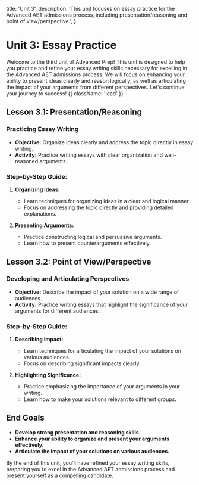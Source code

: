   title: 'Unit 3',
  description:
    'This unit focuses on essay practice for the Advanced AET admissions process, including presentation/reasoning and point of view/perspective.',
}

# Unit 3: Essay Practice

Welcome to the third unit of Advanced Prep! This unit is designed to help you practice and refine your essay writing skills necessary for excelling in the Advanced AET admissions process. We will focus on enhancing your ability to present ideas clearly and reason logically, as well as articulating the impact of your arguments from different perspectives. Let's continue your journey to success! {{ className: 'lead' }}

## Lesson 3.1: Presentation/Reasoning

### Practicing Essay Writing

- **Objective:** Organize ideas clearly and address the topic directly in essay writing.
- **Activity:** Practice writing essays with clear organization and well-reasoned arguments.

### Step-by-Step Guide:

1. **Organizing Ideas:**

   - Learn techniques for organizing ideas in a clear and logical manner.
   - Focus on addressing the topic directly and providing detailed explanations.

2. **Presenting Arguments:**

   - Practice constructing logical and persuasive arguments.
   - Learn how to present counterarguments effectively.

## Lesson 3.2: Point of View/Perspective

### Developing and Articulating Perspectives

- **Objective:** Describe the impact of your solution on a wide range of audiences.
- **Activity:** Practice writing essays that highlight the significance of your arguments for different audiences.

### Step-by-Step Guide:

1. **Describing Impact:**

   - Learn techniques for articulating the impact of your solutions on various audiences.
   - Focus on describing significant impacts clearly.

2. **Highlighting Significance:**

   - Practice emphasizing the importance of your arguments in your writing.
   - Learn how to make your solutions relevant to different groups.

## End Goals

- **Develop strong presentation and reasoning skills.**
- **Enhance your ability to organize and present your arguments effectively.**
- **Articulate the impact of your solutions on various audiences.**

By the end of this unit, you'll have refined your essay writing skills, preparing you to excel in the Advanced AET admissions process and present yourself as a compelling candidate.
